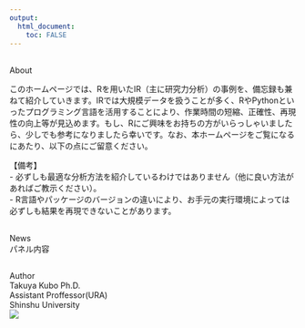 ```yaml
---
output:
  html_document:
    toc: FALSE
---
```

<br>
<div class="panel panel-info">
  <div class="panel-heading">About</div>
  <div class="panel-body">
このホームページでは、Rを用いたIR（主に研究力分析）の事例を、備忘録も兼ねて紹介していきます。IRでは大規模データを扱うことが多く、RやPythonといったプログラミング言語を活用することにより、作業時間の短縮、正確性、再現性の向上等が見込めます。もし、Rにご興味をお持ちの方がいらっしゃいましたら、少しでも参考になりましたら幸いです。なお、本ホームページをご覧になるにあたり、以下の点にご留意ください。

【備考】  
- 必ずしも最適な分析方法を紹介しているわけではありません（他に良い方法があればご教示ください）。<br>
- R言語やパッケージのバージョンの違いにより、お手元の実行環境によっては必ずしも結果を再現できないことがあります。
</div></div>


## {.row}

## {.col-md-8}
<div class="panel panel-info">
  <div class="panel-heading">News</div>
  <div class="panel-body">パネル内容</div>
</div>

## {.col-md-4}
<div class="panel panel-info">
  <div class="panel-heading">Author</div>
  <div class="panel-body">
  Takuya Kubo Ph.D.<br>
  Assistant Proffessor(URA)<br>
  Shinshu University
  </div>
  <div align = center>![](https://lh3.googleusercontent.com/-6Xr-3WSFQsw/Xco2Sqpao4I/AAAAAAAAAEI/aLMiJ0inFscM3UwQ2lZdyySfvXcm5zoGACEwYBhgL/w140-h140-p/2019-11-11.jpg)</div>
  <br>
</div>
